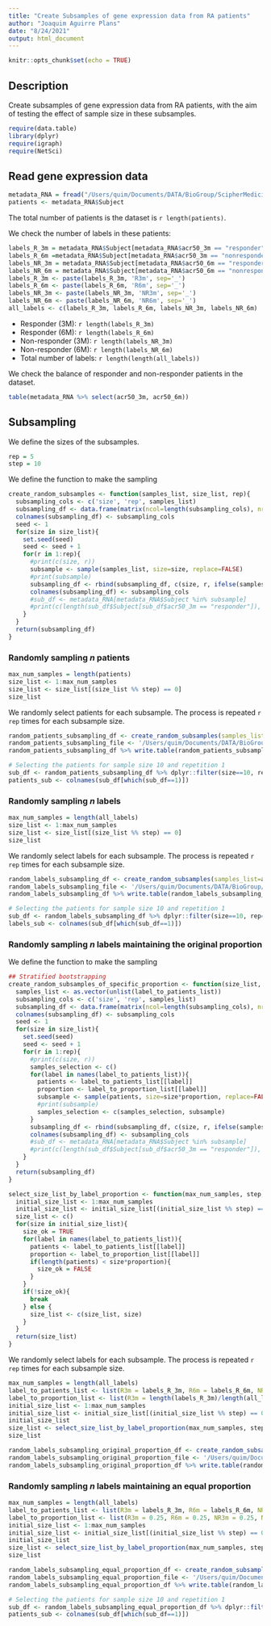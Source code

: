 ```yaml
---
title: "Create Subsamples of gene expression data from RA patients"
author: "Joaquim Aguirre Plans"
date: "8/24/2021"
output: html_document
---
```


```r
knitr::opts_chunk$set(echo = TRUE)
```

## Description

Create subsamples of gene expression data from RA patients, with the aim of testing the effect of sample size in these subsamples.

```r
require(data.table)
library(dplyr)
require(igraph)
require(NetSci)
```

## Read gene expression data

```r
metadata_RNA = fread("/Users/quim/Documents/DATA/BioGroup/ScipherMedicine/data/out/Meta_RNA_Cleaned.csv")
patients <- metadata_RNA$Subject
```

The total number of patients is the dataset is `r length(patients)`.

We check the number of labels in these patients:

```r
labels_R_3m = metadata_RNA$Subject[metadata_RNA$acr50_3m == "responder"]
labels_R_6m =metadata_RNA$Subject[metadata_RNA$acr50_3m == "nonresponder"]
labels_NR_3m = metadata_RNA$Subject[metadata_RNA$acr50_6m == "responder"]
labels_NR_6m = metadata_RNA$Subject[metadata_RNA$acr50_6m == "nonresponder"]
labels_R_3m <- paste(labels_R_3m, 'R3m', sep='_')
labels_R_6m <- paste(labels_R_6m, 'R6m', sep='_')
labels_NR_3m <- paste(labels_NR_3m, 'NR3m', sep='_')
labels_NR_6m <- paste(labels_NR_6m, 'NR6m', sep='_')
all_labels <- c(labels_R_3m, labels_R_6m, labels_NR_3m, labels_NR_6m)
```

* Responder (3M): `r length(labels_R_3m)`
* Responder (6M): `r length(labels_R_6m)`
* Non-responder (3M): `r length(labels_NR_3m)`
* Non-responder (6M): `r length(labels_NR_6m)`
* Total number of labels: `r length(length(all_labels))`

We check the balance of responder and non-responder patients in the dataset.

```r
table(metadata_RNA %>% select(acr50_3m, acr50_6m))
```


## Subsampling

We define the sizes of the subsamples.

```r
rep = 5
step = 10
```

We define the function to make the sampling

```r
create_random_subsamples <- function(samples_list, size_list, rep){
  subsampling_cols <- c('size', 'rep', samples_list)
  subsampling_df <- data.frame(matrix(ncol=length(subsampling_cols), nrow=0))
  colnames(subsampling_df) <- subsampling_cols
  seed <- 1
  for(size in size_list){
    set.seed(seed)
    seed <- seed + 1
    for(r in 1:rep){
      #print(c(size, r))
      subsample <- sample(samples_list, size=size, replace=FALSE)
      #print(subsample)
      subsampling_df <- rbind(subsampling_df, c(size, r, ifelse(samples_list %in% subsample, 1, 0)))
      colnames(subsampling_df) <- subsampling_cols
      #sub_df <- metadata_RNA[metadata_RNA$Subject %in% subsample]
      #print(c(length(sub_df$Subject[sub_df$acr50_3m == "responder"]), length(sub_df$Subject[sub_df$acr50_3m == "nonresponder"]), length(sub_df$Subject[sub_df$acr50_6m == "responder"]), length(sub_df$Subject[sub_df$acr50_6m == "nonresponder"])))
    }
  }
  return(subsampling_df)
}
```


### Randomly sampling *n* patients

```r
max_num_samples = length(patients)
size_list <- 1:max_num_samples
size_list <- size_list[(size_list %% step) == 0]
size_list
```

We randomly select patients for each subsample. The process is repeated `r rep` times for each subsample size.

```r
random_patients_subsampling_df <- create_random_subsamples(samples_list=patients, size_list=size_list, rep=rep)
random_patients_subsampling_file <- '/Users/quim/Documents/DATA/BioGroup/ScipherMedicine/data/subsampling/subsampling_random_patients.txt'
random_patients_subsampling_df %>% write.table(random_patients_subsampling_file, quote = F, sep='\t', row.names = F, col.names = T)

# Selecting the patients for sample size 10 and repetition 1
sub_df <- random_patients_subsampling_df %>% dplyr::filter(size==10, rep==1) %>% dplyr::select(-size, -rep)
patients_sub <- colnames(sub_df[which(sub_df==1)])
```


### Randomly sampling *n* labels

```r
max_num_samples = length(all_labels)
size_list <- 1:max_num_samples
size_list <- size_list[(size_list %% step) == 0]
size_list
```

We randomly select labels for each subsample. The process is repeated `r rep` times for each subsample size.

```r
random_labels_subsampling_df <- create_random_subsamples(samples_list=all_labels, size_list=size_list, rep=rep)
random_labels_subsampling_file <- '/Users/quim/Documents/DATA/BioGroup/ScipherMedicine/data/subsampling/subsampling_random_labels.txt'
random_labels_subsampling_df %>% write.table(random_labels_subsampling_file, quote = F, sep='\t', row.names = F, col.names = T)

# Selecting the patients for sample size 10 and repetition 1
sub_df <- random_labels_subsampling_df %>% dplyr::filter(size==10, rep==1) %>% dplyr::select(-size, -rep)
labels_sub <- colnames(sub_df[which(sub_df==1)])
```

### Randomly sampling *n* labels maintaining the original proportion

We define the function to make the sampling

```r
## Stratified bootstrapping
create_random_subsamples_of_specific_proportion <- function(size_list, rep, label_to_patients_list, label_to_proportion_list){
  samples_list <- as.vector(unlist(label_to_patients_list))
  subsampling_cols <- c('size', 'rep', samples_list)
  subsampling_df <- data.frame(matrix(ncol=length(subsampling_cols), nrow=0))
  colnames(subsampling_df) <- subsampling_cols
  seed <- 1
  for(size in size_list){
    set.seed(seed)
    seed <- seed + 1
    for(r in 1:rep){
      #print(c(size, r))
      samples_selection <- c()
      for(label in names(label_to_patients_list)){
        patients <- label_to_patients_list[[label]]
        proportion <- label_to_proportion_list[[label]]
        subsample <- sample(patients, size=size*proportion, replace=FALSE)
        #print(subsample)
        samples_selection <- c(samples_selection, subsample)
      }
      subsampling_df <- rbind(subsampling_df, c(size, r, ifelse(samples_list %in% samples_selection, 1, 0)))
      colnames(subsampling_df) <- subsampling_cols
      #sub_df <- metadata_RNA[metadata_RNA$Subject %in% subsample]
      #print(c(length(sub_df$Subject[sub_df$acr50_3m == "responder"]), length(sub_df$Subject[sub_df$acr50_3m == "nonresponder"]), length(sub_df$Subject[sub_df$acr50_6m == "responder"]), length(sub_df$Subject[sub_df$acr50_6m == "nonresponder"])))
    }
  }
  return(subsampling_df)
}

select_size_list_by_label_proportion <- function(max_num_samples, step, label_to_patients_list, label_to_proportion_list){
  initial_size_list <- 1:max_num_samples
  initial_size_list <- initial_size_list[(initial_size_list %% step) == 0]
  size_list <- c()
  for(size in initial_size_list){
    size_ok = TRUE
    for(label in names(label_to_patients_list)){
      patients <- label_to_patients_list[[label]]
      proportion <- label_to_proportion_list[[label]]
      if(length(patients) < size*proportion){
        size_ok = FALSE
      }
    }
    if(!size_ok){
      break
    } else {
      size_list <- c(size_list, size)
    }
  }
  return(size_list)
}

```

We randomly select labels for each subsample. The process is repeated `r rep` times for each subsample size.

```r
max_num_samples = length(all_labels)
label_to_patients_list <- list(R3m = labels_R_3m, R6m = labels_R_6m, NR3m = labels_NR_3m, NR6m = labels_NR_6m)
label_to_proportion_list <- list(R3m = length(labels_R_3m)/length(all_labels), R6m = length(labels_R_6m)/length(all_labels), NR3m = length(labels_NR_3m)/length(all_labels), NR6m = length(labels_NR_6m)/length(all_labels))
initial_size_list <- 1:max_num_samples
initial_size_list <- initial_size_list[(initial_size_list %% step) == 0]
initial_size_list
size_list <- select_size_list_by_label_proportion(max_num_samples, step, label_to_patients_list, label_to_proportion_list)
size_list

```

```r
random_labels_subsampling_original_proportion_df <- create_random_subsamples_of_specific_proportion(size_list=size_list, rep=rep, label_to_patients_list=label_to_patients_list, label_to_proportion_list=label_to_proportion_list)
random_labels_subsampling_original_proportion_file <- '/Users/quim/Documents/DATA/BioGroup/ScipherMedicine/data/subsampling/subsampling_random_labels_original_proportion.txt'
random_labels_subsampling_original_proportion_df %>% write.table(random_labels_subsampling_original_proportion_file, quote = F, sep='\t', row.names = F, col.names = T)

```


### Randomly sampling *n* labels maintaining an equal proportion

```r
max_num_samples = length(all_labels)
label_to_patients_list <- list(R3m = labels_R_3m, R6m = labels_R_6m, NR3m = labels_NR_3m, NR6m = labels_NR_6m)
label_to_proportion_list <- list(R3m = 0.25, R6m = 0.25, NR3m = 0.25, NR6m = 0.25)
initial_size_list <- 1:max_num_samples
initial_size_list <- initial_size_list[(initial_size_list %% step) == 0]
initial_size_list
size_list <- select_size_list_by_label_proportion(max_num_samples, step, label_to_patients_list, label_to_proportion_list)
size_list

```

```r
random_labels_subsampling_equal_proportion_df <- create_random_subsamples_of_specific_proportion(size_list=size_list, rep=rep, label_to_patients_list=label_to_patients_list, label_to_proportion_list=label_to_proportion_list)
random_labels_subsampling_equal_proportion_file <- '/Users/quim/Documents/DATA/BioGroup/ScipherMedicine/data/subsampling/subsampling_random_labels_equal_proportion.txt'
random_labels_subsampling_equal_proportion_df %>% write.table(random_labels_subsampling_equal_proportion_file, quote = F, sep='\t', row.names = F, col.names = T)

# Selecting the patients for sample size 10 and repetition 1
sub_df <- random_labels_subsampling_equal_proportion_df %>% dplyr::filter(size==10, rep==1) %>% dplyr::select(-size, -rep)
patients_sub <- colnames(sub_df[which(sub_df==1)])

```

